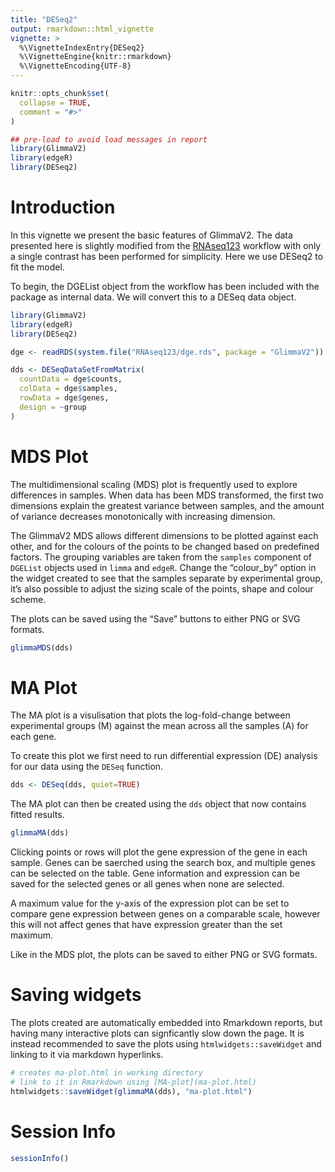 ```yaml
---
title: "DESeq2"
output: rmarkdown::html_vignette
vignette: >
  %\VignetteIndexEntry{DESeq2}
  %\VignetteEngine{knitr::rmarkdown}
  %\VignetteEncoding{UTF-8}
---
```


```r
knitr::opts_chunk$set(
  collapse = TRUE,
  comment = "#>"
)

## pre-load to avoid load messages in report
library(GlimmaV2)
library(edgeR)
library(DESeq2)
```

# Introduction

In this vignette we present the basic features of GlimmaV2. The data presented here is slightly modified from the [RNAseq123](https://bioconductor.org/packages/release/workflows/html/RNAseq123.html) workflow with only a single contrast has been performed for simplicity. Here we use DESeq2 to fit the model.

To begin, the DGEList object from the workflow has been included with the package as internal data. We will convert this to a DESeq data object.

```r
library(GlimmaV2)
library(edgeR)
library(DESeq2)

dge <- readRDS(system.file("RNAseq123/dge.rds", package = "GlimmaV2"))

dds <- DESeqDataSetFromMatrix(
  countData = dge$counts,
  colData = dge$samples,
  rowData = dge$genes,
  design = ~group
)
```

# MDS Plot

The multidimensional scaling (MDS) plot is frequently used to explore differences in samples. When data has been MDS transformed, the first two dimensions explain the greatest variance between samples, and the amount of variance decreases monotonically with increasing dimension.

The GlimmaV2 MDS allows different dimensions to be plotted against each other, and for the colours of the points to be changed based on predefined factors. The grouping variables are taken from the `samples` component of `DGEList` objects used in `limma` and `edgeR`. Change the "colour_by" option in the widget created to see that the samples separate by experimental group, it's also possible to adjust the sizing scale of the points, shape and colour scheme.

The plots can be saved using the "Save" buttons to either PNG or SVG formats.

```r
glimmaMDS(dds)
```

# MA Plot

The MA plot is a visulisation that plots the log-fold-change between experimental groups (M) against the mean across all the samples (A) for each gene.

To create this plot we first need to run differential expression (DE) analysis for our data using the `DESeq` function.

```r
dds <- DESeq(dds, quiet=TRUE)
```

The MA plot can then be created using the `dds` object that now contains fitted results.

```r
glimmaMA(dds)
```

Clicking points or rows will plot the gene expression of the gene in each sample. Genes can be saerched using the search box, and multiple genes can be selected on the table. Gene information and expression can be saved for the selected genes or all genes when none are selected.

A maximum value for the y-axis of the expression plot can be set to compare gene expression between genes on a comparable scale, however this will not affect genes that have expression greater than the set maximum.

Like in the MDS plot, the plots can be saved to either PNG or SVG formats.

# Saving widgets

The plots created are automatically embedded into Rmarkdown reports, but having many interactive plots can signficantly slow down the page. It is instead recommended to save the plots using `htmlwidgets::saveWidget` and linking to it via markdown hyperlinks.

```r
# creates ma-plot.html in working directory
# link to it in Rmarkdown using [MA-plot](ma-plot.html)
htmlwidgets::saveWidget(glimmaMA(dds), "ma-plot.html")
```

# Session Info

```r
sessionInfo()
```

